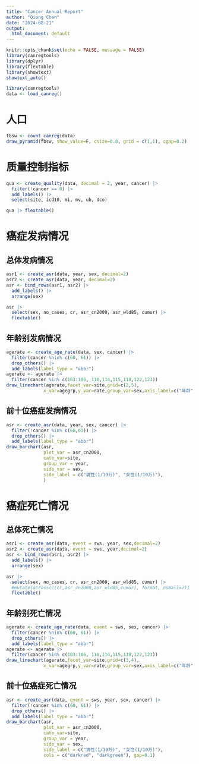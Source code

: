```yaml
---
title: "Cancer Annual Report"
author: "Qiong Chen"
date: "2024-08-21"
output:
  html_document: default
---
```


```r
knitr::opts_chunk$set(echo = FALSE, message = FALSE)
library(canregtools)
library(dplyr)
library(flextable)
library(showtext)
showtext_auto()
```

```r
library(canregtools)
data <- load_canreg()
```

# 人口

```r
fbsw <- count_canreg(data)
draw_pyramid(fbsw, show_value=F, csize=0.8, grid = c(1,1), cgap=0.2)
```

# 质量控制指标

```r
qua <- create_quality(data, decimal = 2, year, cancer) |> 
  filter(!cancer == 0) |> 
  add_labels() |> 
  select(site, icd10, mi, mv, ub, dco) 
```

```r
qua |> flextable()
```

# 癌症发病情况
## 总体发病情况

```r
asr1 <- create_asr(data, year, sex, decimal=2)
asr2 <- create_asr(data, year, decimal=2)
asr <- bind_rows(asr1, asr2) |>
  add_labels() |>
  arrange(sex)
```

```r
asr |> 
  select(sex, no_cases, cr, asr_cn2000, asr_wld85, cumur) |> 
  flextable()
```

## 年龄别发病情况

```r
agerate <- create_age_rate(data, sex, cancer) |> 
  filter(cancer %nin% c(60, 61)) |> 
  drop_others() |> 
  add_labels(label_type = "abbr")
agerate <- agerate |> 
  filter(cancer %in% c(103:106, 110,114,115,118,122,123))
draw_linechart(agerate,facet_var=site,grid=c(2,5),
              x_var=agegrp,y_var=rate,group_var=sex,axis_label=c("年龄","年龄别率"))
```


## 前十位癌症发病情况

```r
asr <- create_asr(data, year, sex, cancer) |> 
  filter(!cancer %in% c(60,61)) |>
  drop_others() |> 
  add_labels(label_type = "abbr")
draw_barchart(asr,
              plot_var = asr_cn2000,
              cate_var=site,
              group_var = year,
              side_var = sex,
              side_label = c("男性(1/10万)", "女性(1/10万)"),
              )
```


# 癌症死亡情况
## 总体死亡情况

```r
asr1 <- create_asr(data, event = sws, year, sex,decimal=2)
asr2 <- create_asr(data, event = sws, year,decimal=2)
asr <- bind_rows(asr1, asr2) |>
  add_labels() |>
  arrange(sex)
```

```r
asr |> 
  select(sex, no_cases, cr, asr_cn2000, asr_wld85, cumur) |> 
  #mutate(across(c(cr,asr_cn2000,asr_wld85,cumur), format, nsmall=2)) |> 
  flextable()
```

## 年龄别死亡情况


```r
agerate <- create_age_rate(data, event = sws, sex, cancer) |> 
  filter(cancer %nin% c(60, 61)) |> 
  drop_others() |> 
  add_labels(label_type = "abbr")
agerate <- agerate |> 
  filter(cancer %in% c(103:106, 110,114,115,118,122,123))
draw_linechart(agerate,facet_var=site,grid=c(3,4),
              x_var=agegrp,y_var=rate,group_var=sex,axis_label=c("年龄","年龄别率"))
```

## 前十位癌症死亡情况

```r
asr <- create_asr(data, event = sws, year, sex, cancer) |> 
  filter(!cancer %in% c(60, 61)) |>
  drop_others() |> 
  add_labels(label_type = "abbr")
draw_barchart(asr,
              plot_var = asr_cn2000,
              cate_var=site,
              group_var = year,
              side_var = sex,
              side_label = c("男性(1/10万)", "女性(1/10万)"),
              cols = c("darkred", "darkgreen"), gap=0.1)
```

